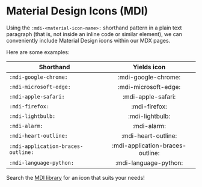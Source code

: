 # Material Design Icons (MDI)
Using the `:mdi-<material-icon-name>:` shorthand pattern in a plain text paragraph (that is, not inside an inline code
or similar element), we can conveniently include Material Design icons within our MDX pages.

Here are some examples:

| Shorthand                          |           Yields icon            |
|------------------------------------|:--------------------------------:|
| `:mdi-google-chrome:`              |       :mdi-google-chrome:        |
| `:mdi-microsoft-edge:`             |       :mdi-microsoft-edge:       |
| `:mdi-apple-safari:`               |        :mdi-apple-safari:        |
| `:mdi-firefox:`                    |          :mdi-firefox:           |
| `:mdi-lightbulb:`                  |         :mdi-lightbulb:          |
| `:mdi-alarm:`                      |           :mdi-alarm:            |
| `:mdi-heart-outline:`              |       :mdi-heart-outline:        |
| `:mdi-application-braces-outline:` | :mdi-application-braces-outline: |
| `:mdi-language-python:`            |      :mdi-language-python:       |

Search the [MDI library](https://pictogrammers.com/library/mdi/) for an icon that suits your needs!
